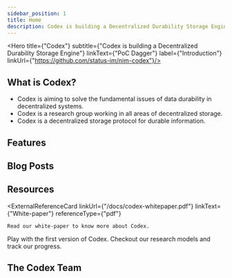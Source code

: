 ```yaml
---
sidebar_position: 1
title: Home
description: Codex is building a Decentralized Durability Storage Engine
---
```



<Hero title={"Codex"}
      subtitle={"Codex is building a Decentralized Durability Storage Engine"}
      linkText={"PoC Dagger"}
      label={"Introduction"}
      linkUrl={"https://github.com/status-im/nim-codex"}/>

## What is Codex?
<Quote>
    <ul>
        <li>Codex is aiming to solve the fundamental issues of data durability in decentralized systems.</li>
        <li>Codex is a research group working in all areas of decentralized storage.</li>
        <li>Codex is a decentralized storage protocol for durable information.</li>
    </ul>
</Quote>

## Features
<FeatureList>
    <FeatureCard title={"Fast erasure coding"}
                 index={0}
                 text={"Codex uses high-performance Reed-Solomon encoding to guarantee the durability of the datasets."}/>
    <FeatureCard title={"SNARK-based proof of retrievability"}
                 index={1}
                 text={"To implement space-efficient data retrievability, Codex leverages state-of-the-art SNARK-based proofs."}/>
    <FeatureCard title={"Low-overhead lazy repair"}
                 index={2}
                 text={"Data repairs in Codex are grouped through lazy repair to decrease network bandwidth overhead."}/>
    <FeatureCard title={"Data Availability Sampling"}
                 index={3}
                 text={"Codex samples datasets frequently to guarantee data durability in a Byzantine environment."}/>
</FeatureList>

## Blog Posts
<BlogPosts/>

## Resources
<ExternalReferenceCard linkUrl={"/docs/codex-whitepaper.pdf"}
                       linkText={"White-paper"}
                       referenceType={"pdf"}
>
    Read our white-paper to know more about Codex.
</ExternalReferenceCard>
<ExternalReferenceCard linkUrl={"https://github.com/status-im/nim-codex"}
                       linkText={"Nim Codex"}
                       referenceType={"github"}
>
    Play with the first version of Codex.
</ExternalReferenceCard>
<ExternalReferenceCard linkUrl={"https://github.com/status-im/codex-research"}
                       linkText={"Codex Research"}
                       referenceType={"github"}
>
    Checkout our research models and track our progress.
</ExternalReferenceCard>

## The Codex Team
<TeamList/>
